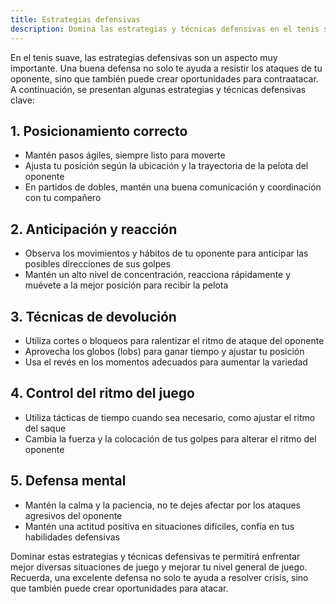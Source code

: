 ```yaml
---
title: Estrategias defensivas
description: Domina las estrategias y técnicas defensivas en el tenis suave
---
```


En el tenis suave, las estrategias defensivas son un aspecto muy importante. Una buena defensa no solo te ayuda a resistir los ataques de tu oponente, sino que también puede crear oportunidades para contraatacar. A continuación, se presentan algunas estrategias y técnicas defensivas clave:

## 1. Posicionamiento correcto

- Mantén pasos ágiles, siempre listo para moverte
- Ajusta tu posición según la ubicación y la trayectoria de la pelota del oponente
- En partidos de dobles, mantén una buena comunicación y coordinación con tu compañero

## 2. Anticipación y reacción

- Observa los movimientos y hábitos de tu oponente para anticipar las posibles direcciones de sus golpes
- Mantén un alto nivel de concentración, reacciona rápidamente y muévete a la mejor posición para recibir la pelota

## 3. Técnicas de devolución

- Utiliza cortes o bloqueos para ralentizar el ritmo de ataque del oponente
- Aprovecha los globos (lobs) para ganar tiempo y ajustar tu posición
- Usa el revés en los momentos adecuados para aumentar la variedad

## 4. Control del ritmo del juego

- Utiliza tácticas de tiempo cuando sea necesario, como ajustar el ritmo del saque
- Cambia la fuerza y la colocación de tus golpes para alterar el ritmo del oponente

## 5. Defensa mental

- Mantén la calma y la paciencia, no te dejes afectar por los ataques agresivos del oponente
- Mantén una actitud positiva en situaciones difíciles, confía en tus habilidades defensivas

Dominar estas estrategias y técnicas defensivas te permitirá enfrentar mejor diversas situaciones de juego y mejorar tu nivel general de juego. Recuerda, una excelente defensa no solo te ayuda a resolver crisis, sino que también puede crear oportunidades para atacar.
